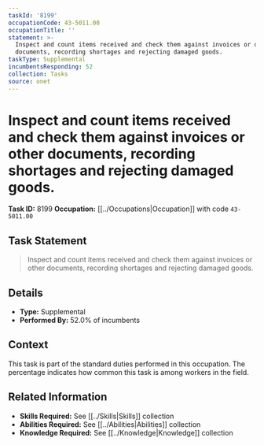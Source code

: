 ```yaml
---
taskId: '8199'
occupationCode: 43-5011.00
occupationTitle: ''
statement: >-
  Inspect and count items received and check them against invoices or other
  documents, recording shortages and rejecting damaged goods.
taskType: Supplemental
incumbentsResponding: 52
collection: Tasks
source: onet
---
```

# Inspect and count items received and check them against invoices or other documents, recording shortages and rejecting damaged goods.

**Task ID:** 8199
**Occupation:** [[../Occupations|Occupation]] with code `43-5011.00`

## Task Statement

> Inspect and count items received and check them against invoices or other documents, recording shortages and rejecting damaged goods.

## Details

- **Type:** Supplemental
- **Performed By:** 52.0% of incumbents

## Context

This task is part of the standard duties performed in this occupation. The percentage indicates how common this task is among workers in the field.

## Related Information

- **Skills Required:** See [[../Skills|Skills]] collection
- **Abilities Required:** See [[../Abilities|Abilities]] collection
- **Knowledge Required:** See [[../Knowledge|Knowledge]] collection
